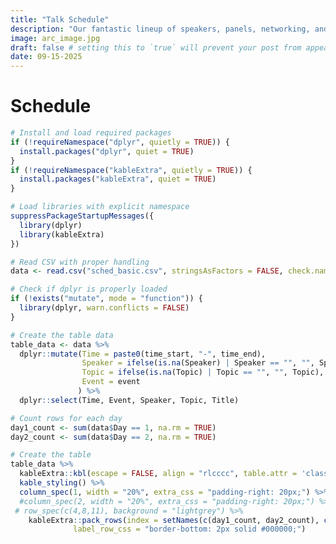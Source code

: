 ```yaml
---
title: "Talk Schedule"
description: "Our fantastic lineup of speakers, panels, networking, and more for 2025!"
image: arc_image.jpg
draft: false # setting this to `true` will prevent your post from appearing on your listing page until you're ready!
date: 09-15-2025
---
```


# Schedule

```r
# Install and load required packages
if (!requireNamespace("dplyr", quietly = TRUE)) {
  install.packages("dplyr", quiet = TRUE)
}
if (!requireNamespace("kableExtra", quietly = TRUE)) {
  install.packages("kableExtra", quiet = TRUE)
}

# Load libraries with explicit namespace
suppressPackageStartupMessages({
  library(dplyr)
  library(kableExtra)
})

# Read CSV with proper handling
data <- read.csv("sched_basic.csv", stringsAsFactors = FALSE, check.names = TRUE)

# Check if dplyr is properly loaded
if (!exists("mutate", mode = "function")) {
  library(dplyr, warn.conflicts = FALSE)
}

# Create the table data
table_data <- data %>%
  dplyr::mutate(Time = paste0(time_start, "-", time_end),
                Speaker = ifelse(is.na(Speaker) | Speaker == "", "", Speaker),
                Topic = ifelse(is.na(Topic) | Topic == "", "", Topic),
                Event = event
               ) %>%
  dplyr::select(Time, Event, Speaker, Topic, Title)

# Count rows for each day
day1_count <- sum(data$Day == 1, na.rm = TRUE)
day2_count <- sum(data$Day == 2, na.rm = TRUE)

# Create the table
table_data %>%
  kableExtra::kbl(escape = FALSE, align = "rlcccc", table.attr = 'class="schedule-table"')  %>%
  kable_styling() %>%
  column_spec(1, width = "20%", extra_css = "padding-right: 20px;") %>%
  #column_spec(2, width = "20%", extra_css = "padding-right: 20px;") %>%
 # row_spec(c(4,8,11), background = "lightgrey") %>%
    kableExtra::pack_rows(index = setNames(c(day1_count, day2_count), c("Monday", "Tuesday")),
              label_row_css = "border-bottom: 2px solid #000000;")



```
